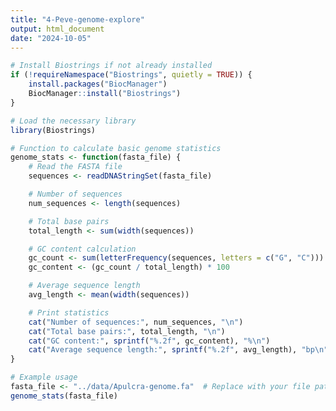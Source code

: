 ```yaml
---
title: "4-Peve-genome-explore"
output: html_document
date: "2024-10-05"
---
```


```r
# Install Biostrings if not already installed
if (!requireNamespace("Biostrings", quietly = TRUE)) {
    install.packages("BiocManager")
    BiocManager::install("Biostrings")
}

# Load the necessary library
library(Biostrings)

# Function to calculate basic genome statistics
genome_stats <- function(fasta_file) {
    # Read the FASTA file
    sequences <- readDNAStringSet(fasta_file)

    # Number of sequences
    num_sequences <- length(sequences)

    # Total base pairs
    total_length <- sum(width(sequences))

    # GC content calculation
    gc_count <- sum(letterFrequency(sequences, letters = c("G", "C")))
    gc_content <- (gc_count / total_length) * 100

    # Average sequence length
    avg_length <- mean(width(sequences))

    # Print statistics
    cat("Number of sequences:", num_sequences, "\n")
    cat("Total base pairs:", total_length, "\n")
    cat("GC content:", sprintf("%.2f", gc_content), "%\n")
    cat("Average sequence length:", sprintf("%.2f", avg_length), "bp\n")
}

# Example usage
fasta_file <- "../data/Apulcra-genome.fa"  # Replace with your file path
genome_stats(fasta_file)

```


